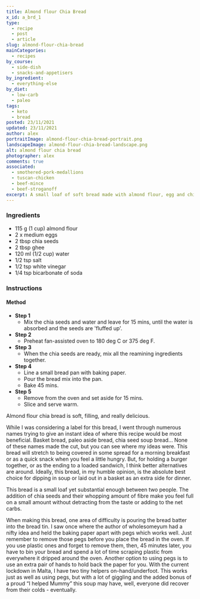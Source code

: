 ```yaml
---
title: Almond flour Chia Bread
x_id: a_brd_1
type:
  - recipe
  - post
  - article
slug: almond-flour-chia-bread
mainCategories: 
  - recipes
by_course:
  - side-dish
  - snacks-and-appetisers
by_ingredient:
  - everything-else
by_diet:
  - low-carb
  - paleo
tags: 
  - keto
  - bread
posted: 23/11/2021
updated: 23/11/2021
author: alex
portraitImage: almond-flour-chia-bread-portrait.png
landscapeImage: almond-flour-chia-bread-landscape.png
alt: almond flour chia bread
photographer: alex
comments: true
associated: 
  - smothered-pork-medallions
  - tuscan-chicken
  - beef-mince
  - beef-stroganoff
excerpt: A small loaf of soft bread made with almond flour, egg and chia seeds. Great for dipping in soup or in a basket at the side of a meal.
---
```


<Ingredients>

### Ingredients
    
  - 115 g (1 cup) almond flour
  - 2 x medium eggs
  - 2 tbsp chia seeds
  - 2 tbsp ghee
  - 120 ml (1/2 cup) water
  - 1/2 tsp salt
  - 1/2 tsp white vinegar
  - 1/4 tsp bicarbonate of soda

</Ingredients>

<Instructions>

### Instructions

#### Method

  - **Step 1**
    - Mix the chia seeds and water and leave for 15 mins, until the water is absorbed and the seeds are 'fluffed up'.
  - **Step 2**
    - Preheat fan-assisted oven to 180 deg C or 375 deg F.
  - **Step 3**
    - When the chia seeds are ready, mix all the reamining ingredients together.
  - **Step 4**
    - Line a small bread pan with baking paper.
    - Pour the bread mix into the pan.
    - Bake 45 mins.
  - **Step 5**
    - Remove from the oven and set aside for 15 mins.
    - Slice and serve warm.

</Instructions>

<RecipeBody>

Almond flour chia bread is soft, filling, and really delicious. 

While I was considering a label for this bread, I went through numerous names trying to give an instant idea of where this recipe would be most beneficial.  Basket bread, paleo aside bread, chia seed soup bread…  None of these names made the cut, but you can see where my ideas were.  This bread will stretch to being covered in some spread for a morning breakfast or as a quick snack when you feel a little hungry.  But, for holding a burger together, or as the ending to a loaded sandwich, I think better alternatives are around.  Ideally, this bread, in my humble opinion, is the absolute best choice for dipping in soup or laid out in a basket as an extra side for dinner.  

This bread is a small loaf yet substantial enough between two people. The addition of chia seeds and their whopping amount of fibre make you feel full on a small amount without detracting from the taste or adding to the net carbs. 

When making this bread, one area of difficulty is pouring the bread batter into the bread tin. I saw once where the author of wholesomeyum had a nifty idea and held the baking paper apart with pegs which works well. Just remember to remove those pegs before you place the bread in the oven.  If you use plastic ones and forget to remove them, then, 45 minutes later, you have to bin your bread and spend a lot of time scraping plastic from everywhere it dripped around the oven.  Another option to using pegs is to use an extra pair of hands to hold back the paper for you. With the current lockdown in Malta, I have two tiny helpers on-hand/underfoot. This works just as well as using pegs, but with a lot of giggling and the added bonus of a proud “I helped Mummy” this soup may have, well, everyone did recover from their colds - eventually.

</RecipeBody>


